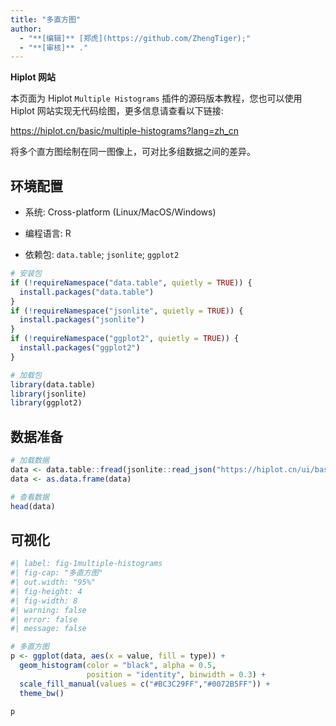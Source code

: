 ```yaml
---
title: "多直方图"
author:
  - "**[编辑]** [郑虎](https://github.com/ZhengTiger);"
  - "**[审核]** ."
---
```


::: callout-note
**Hiplot 网站**

本页面为 Hiplot `Multiple Histograms` 插件的源码版本教程，您也可以使用 Hiplot 网站实现无代码绘图，更多信息请查看以下链接:

<https://hiplot.cn/basic/multiple-histograms?lang=zh_cn>
:::

将多个直方图绘制在同一图像上，可对比多组数据之间的差异。

## 环境配置

-   系统: Cross-platform (Linux/MacOS/Windows)

-   编程语言: R

-   依赖包: `data.table`; `jsonlite`; `ggplot2`

```r
# 安装包
if (!requireNamespace("data.table", quietly = TRUE)) {
  install.packages("data.table")
}
if (!requireNamespace("jsonlite", quietly = TRUE)) {
  install.packages("jsonlite")
}
if (!requireNamespace("ggplot2", quietly = TRUE)) {
  install.packages("ggplot2")
}

# 加载包
library(data.table)
library(jsonlite)
library(ggplot2)
```

## 数据准备

```r
# 加载数据
data <- data.table::fread(jsonlite::read_json("https://hiplot.cn/ui/basic/multiple-histograms/data.json")$exampleData$textarea[[1]])
data <- as.data.frame(data)

# 查看数据
head(data)
```

## 可视化

```r
#| label: fig-1multiple-histograms
#| fig-cap: "多直方图"
#| out.width: "95%"
#| fig-height: 4
#| fig-width: 8
#| warning: false
#| error: false
#| message: false

# 多直方图
p <- ggplot(data, aes(x = value, fill = type)) +
  geom_histogram(color = "black", alpha = 0.5, 
                 position = "identity", binwidth = 0.3) +
  scale_fill_manual(values = c("#BC3C29FF","#0072B5FF")) +
  theme_bw()

p
```



